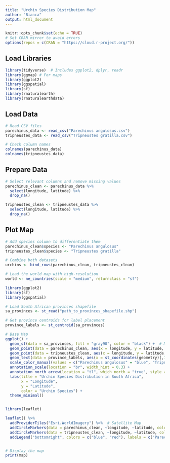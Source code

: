 ---
title: "Urchin Species Distribution Map"
author: "Bianca"
output: html_document
---

```{r setup, include=FALSE}
knitr::opts_chunk$set(echo = TRUE)
# Set CRAN mirror to avoid errors
options(repos = c(CRAN = "https://cloud.r-project.org/"))  
```

## Load Libraries
```{r}
library(tidyverse)  # Includes ggplot2, dplyr, readr
library(ggmap) # For maps
library(ggplot2)
library(ggspatial)
library(sf)
library(rnaturalearth)
library(rnaturalearthdata)
```

## Load Data
```{r}
# Read CSV files
parechinus_data <- read_csv("Parechinus angulosus.csv")
tripneustes_data <- read_csv("Tripneustes gratilla.csv")

# Check column names
colnames(parechinus_data)
colnames(tripneustes_data)
```

## Prepare Data
```{r}
# Select relevant columns and remove missing values
parechinus_clean <- parechinus_data %>%
  select(longitude, latitude) %>%
  drop_na()

tripneustes_clean <- tripneustes_data %>%
  select(longitude, latitude) %>%
  drop_na()
```

## Plot Map
```{r}
# Add species column to differentiate them
parechinus_clean$species <- "Parechinus angulosus"
tripneustes_clean$species <- "Tripneustes gratilla"

# Combine both datasets
urchins <- bind_rows(parechinus_clean, tripneustes_clean)

# Load the world map with high-resolution
world <- ne_countries(scale = "medium", returnclass = "sf")

library(ggplot2)
library(sf)
library(ggspatial)

# Load South African provinces shapefile
sa_provinces <- st_read("path_to_provinces_shapefile.shp")  

# Get province centroids for label placement
province_labels <- st_centroid(sa_provinces)

# Base Map
ggplot() +
  geom_sf(data = sa_provinces, fill = "gray90", color = "black") +  # Map with province borders
  geom_point(data = parechinus_clean, aes(x = longitude, y = latitude, color = "Parechinus angulosus"), alpha = 0.7, size = 2) +
  geom_point(data = tripneustes_clean, aes(x = longitude, y = latitude, color = "Tripneustes gratilla"), alpha = 0.7, size = 2) +
  geom_text(data = province_labels, aes(x = st_coordinates(geometry)[,1], y = st_coordinates(geometry)[,2], label = PROVINCE_NAME), size = 4, color = "black", fontface = "bold") +
  scale_color_manual(values = c("Parechinus angulosus" = "blue", "Tripneustes gratilla" = "red")) +
  annotation_scale(location = "br", width_hint = 0.3) +
  annotation_north_arrow(location = "tl", which_north = "true", style = north_arrow_fancy_orienteering) +
  labs(title = "Urchin Species Distribution in South Africa",
       x = "Longitude",
       y = "Latitude",
       color = "Urchin Species") +
  theme_minimal()


library(leaflet)

leaflet() %>%
  addProviderTiles("Esri.WorldImagery") %>%  # Satellite Map
  addCircleMarkers(data = parechinus_clean, ~longitude, ~latitude, color = "blue", label = "Parechinus angulosus") %>%
  addCircleMarkers(data = tripneustes_clean, ~longitude, ~latitude, color = "red", label = "Tripneustes gratilla") %>%
  addLegend("bottomright", colors = c("blue", "red"), labels = c("Parechinus angulosus", "Tripneustes gratilla"))


# Display the map
print(map)
```